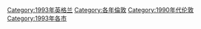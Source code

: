 [[Category:1993年英格兰|Category:1993年英格兰]]
[[Category:各年倫敦|Category:各年倫敦]]
[[Category:1990年代伦敦|Category:1990年代伦敦]]
[[Category:1993年各市|Category:1993年各市]]